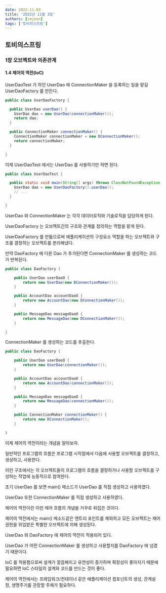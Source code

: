 ```yaml
---
date: 2022-11-03
title: '2022년 11월 3일'
authors: [cmjeon]
tags: ['토비의스프링']
---
```


## 토비의스프링

### 1장 오브젝트와 의존관계

#### 1.4 제어의 역전(IoC)

UserDaoTest 가 하던 UserDao 에 ConnectionMaker 을 등록하는 일을 맡길 UserDaoFactory 를 만든다.

```java title="UserDaoFactory.java"
public class UserDaoFactory {

  public UserDao userDao() {
    UserDao dao = new UserDao(connectionMaker());
    return dao;
  }

  public ConnectionMaker connectionMaker() {
    ConnectionMaker connectionMaker = new DConnectionMaker();
    return connectionMaker;
  }

}
```

<!--truncate-->

이제 UserDaoTest 에서는 UserDao 를 사용하기만 하면 된다.

```java title="UserDaoTest.java"
public class UserDaoTest {

  public static void main(String[] args) throws ClassNotFoundException, SQLException {
    UserDao dao = new UserDaoFactory().userDao();
    // ...
  }

}
```

UserDao 와 ConnectionMaker 는 각각 데이터로직와 기술로직을 담당하게 된다.

UserDaoFactory 는 오브젝트간의 구조와 관계를 정의하는 역할을 맡게 된다.

UserDaoFactory 를 만듦으로써 애플리케이션의 구성요소 역할을 하는 오브젝트와 구조를 결정하는 오브젝트를 분리해냈다.

만약 DaoFactory 에 다른 Dao 가 추가된다면 ConnectionMaker 를 생성하는 코드가 반복된다.

```java {4,8,12} title="DaoFactory.java"
public class DaoFactory {

	public UserDao userDaoO {
		return new UserDao(new DConnectionMaker());
	}

	public AccountDao accountDaoO {
		return new AccountDao(new DConnectionMaker());
	}

	public MessageDao messageDaoO {
		return new MessageDao(new DConnectionMaker());
	}

}
```

ConnectionMaker 를 생성하는 코드를 추출한다.

```java {15-17} title="DaoFactory.java"
public class DaoFactory {

	public UserDao userDaoO {
		return new UserDao(connectionMaker());
	}

	public AccountDao accountDaoO {
		return new AccountDao(connectionMaker());
	}

	public MessageDao messageDaoO {
		return new MessageDao(connectionMaker());
	}

	public ConnectionMaker connectionMaker() {
		return new DConnectionMaker();
	}

)
```

이제 제어의 역전이라는 개념을 알아보자.

일반적인 프로그램의 흐름은 프로그램 시작점에서 다음에 사용할 오브젝트를 결정하고, 생성하고, 사용한다.

이런 구조에서는 각 오브젝트들이 프로그램의 흐름을 결정하거나 사용할 오브젝트를 구성하는 작업에 능동적으로 참여한다.

초기 UserDao 를 보면 main() 메소드가 UserDao 를 직접 생성하고 사용하였다.

UserDao 또한 ConnectionMaker 를 직접 생성하고 사용하였다.

제어의 역전이란 이런 제어 흐름의 개념을 거꾸로 뒤집은 것이다.

제어의 역전에서는 main() 메소드같은 엔트리 포인트를 제외하고 모든 오브젝트는 제어 권한을 위임받은 특별한 오브젝트에 의해 생성된다.

UserDao 와 DaoFactory 에 제어의 역전이 적용되어 있다.

UserDao 가 어떤 ConnectionMaker 를 생성하고 사용할지를 DaoFactory 에 넘겼기 때문이다.

IoC 를 적용함으로써 설계가 깔끔해지고 유연성이 증가하며 확장성이 좋아지기 때문에 필요하면 IoC 스타일의 설계와 코드를 만드는 것이 좋다.

제어의 역전에서는 프레임워크/컨테이너 같은 애플리케이션 컴포넌트의 생성, 관계설정, 생명주기를 관장할 주체가 필요하다.